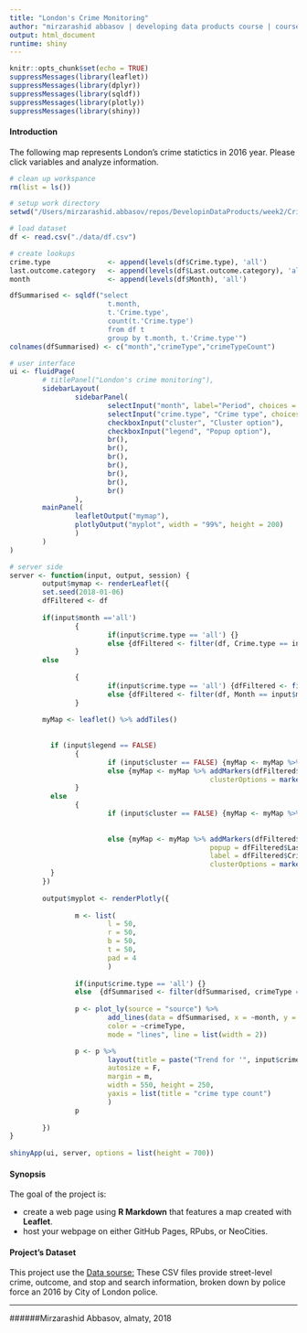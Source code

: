 ```yaml
---
title: "London's Crime Monitoring"
author: "mirzarashid abbasov | developing data products course | coursera | 06.JAN.2018"
output: html_document
runtime: shiny
---
```

```r
knitr::opts_chunk$set(echo = TRUE)
suppressMessages(library(leaflet))
suppressMessages(library(dplyr))
suppressMessages(library(sqldf))
suppressMessages(library(plotly))
suppressMessages(library(shiny))
```

#### Introduction
The following map represents London's crime statictics in 2016 year. Please click variables and analyze information.
```r
# clean up workspance
rm(list = ls())

# setup work directory
setwd("/Users/mirzarashid.abbasov/repos/DevelopinDataProducts/week2/CrimeMonitor")

# load dataset
df <- read.csv("./data/df.csv")

# create lookups
crime.type              <- append(levels(df$Crime.type), 'all')
last.outcome.category   <- append(levels(df$Last.outcome.category), 'all')
month                   <- append(levels(df$Month), 'all')

dfSummarised <- sqldf("select 
                        t.month, 
                        t.'Crime.type', 
                        count(t.'Crime.type') 
                        from df t
                        group by t.month, t.'Crime.type'")
colnames(dfSummarised) <- c("month","crimeType","crimeTypeCount")  

# user interface
ui <- fluidPage(
        # titlePanel("London's crime monitoring"),
        sidebarLayout(
                sidebarPanel(
                        selectInput("month", label="Period", choices = month, selected = 1),
                        selectInput("crime.type", "Crime type", choices = crime.type, selected = 1),
                        checkboxInput("cluster", "Cluster option"),
                        checkboxInput("legend", "Popup option"),
                        br(),
                        br(),
                        br(),
                        br(),
                        br(),
                        br(),
                        br()
                ),
        mainPanel(
                leafletOutput("mymap"),
                plotlyOutput("myplot", width = "99%", height = 200)
                )
        )
)

# server side        
server <- function(input, output, session) {
        output$mymap <- renderLeaflet({
        set.seed(2018-01-06)
        dfFiltered <- df
                        
        if(input$month =='all')
                {
                        if(input$crime.type == 'all') {} 
                        else {dfFiltered <- filter(df, Crime.type == input$crime.type)}
                }
        else  
                        
                {
                        if(input$crime.type == 'all') {dfFiltered <- filter(df, Month == input$month)}
                        else {dfFiltered <- filter(df, Month == input$month & Crime.type == input$crime.type)}
                }
          
        myMap <- leaflet() %>% addTiles()
          
        
          if (input$legend == FALSE) 
                {
                        if (input$cluster == FALSE) {myMap <- myMap %>% addMarkers(dfFiltered$Longitude, dfFiltered$Latitude)}
                        else {myMap <- myMap %>% addMarkers(dfFiltered$Longitude, dfFiltered$Latitude, 
                                                 clusterOptions = markerClusterOptions())}
                }
          else 
                {
                        if (input$cluster == FALSE) {myMap <- myMap %>% addMarkers(dfFiltered$Longitude, dfFiltered$Latitude, 
                                                                        popup = dfFiltered$Last.outcome.category,
                                                                        label = dfFiltered$Crime.ID)}
                        else {myMap <- myMap %>% addMarkers(dfFiltered$Longitude, dfFiltered$Latitude, 
                                                 popup = dfFiltered$Last.outcome.category,
                                                 label = dfFiltered$Crime.ID,
                                                 clusterOptions = markerClusterOptions())}
          }  
        })
                
        output$myplot <- renderPlotly({
                
                m <- list(
                        l = 50,
                        r = 50,
                        b = 50,
                        t = 50,
                        pad = 4
                        )   
                
                if(input$crime.type == 'all') {} 
                else  {dfSummarised <- filter(dfSummarised, crimeType == input$crime.type)}
          
                p <- plot_ly(source = "source") %>% 
                        add_lines(data = dfSummarised, x = ~month, y = ~crimeTypeCount, 
                        color = ~crimeType, 
                        mode = "lines", line = list(width = 2))

                p <- p %>%
                        layout(title = paste("Trend for '", input$crime.type, "' during 2016"),
                        autosize = F, 
                        margin = m,
                        width = 550, height = 250,
                        yaxis = list(title = "crime type count")
                        )
                p
          
        })
}
        
shinyApp(ui, server, options = list(height = 700))        

```

#### Synopsis
The goal of the project is:

* create a web page using **R Markdown** that features a map created with **Leaflet**.
* host your webpage on either GitHub Pages, RPubs, or NeoCities.

#### Project's Dataset
This project use the [Data sourse:](https://data.police.uk/data/) These CSV files provide street-level crime, outcome, and stop and search information, broken down by police force an 2016 by City of London police.

***
######Mirzarashid Abbasov, almaty, 2018